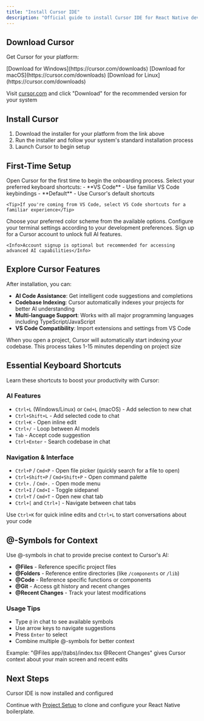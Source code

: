 ```yaml
---
title: "Install Cursor IDE"
description: "Official guide to install Cursor IDE for React Native development"
---
```


## Download Cursor

Get Cursor for your platform:

<Tabs>
  <Tab title="Windows">
    [Download for Windows](https://cursor.com/downloads)
  </Tab>
  <Tab title="macOS">
    [Download for macOS](https://cursor.com/downloads)
  </Tab>
  <Tab title="Linux">
    [Download for Linux](https://cursor.com/downloads)
  </Tab>
</Tabs>

<Info>Visit [cursor.com](https://cursor.com) and click "Download" for the recommended version for your system</Info>

## Install Cursor

1. Download the installer for your platform from the link above
2. Run the installer and follow your system's standard installation process
3. Launch Cursor to begin setup

## First-Time Setup

<Steps>
  <Step title="Launch Cursor">
    Open Cursor for the first time to begin the onboarding process.
  </Step>
  
  <Step title="Choose Keyboard Shortcuts">
    Select your preferred keyboard shortcuts:
    - **VS Code** - Use familiar VS Code keybindings
    - **Default** - Use Cursor's default shortcuts
    
    <Tip>If you're coming from VS Code, select VS Code shortcuts for a familiar experience</Tip>
  </Step>
  
  <Step title="Pick a Theme">
    Choose your preferred color scheme from the available options.
  </Step>
  
  <Step title="Set Terminal Preferences">
    Configure your terminal settings according to your development preferences.
  </Step>
  
  <Step title="Optional: Create Account">
    Sign up for a Cursor account to unlock full AI features.
    
    <Info>Account signup is optional but recommended for accessing advanced AI capabilities</Info>
  </Step>
</Steps>

## Explore Cursor Features

After installation, you can:

- **AI Code Assistance**: Get intelligent code suggestions and completions
- **Codebase Indexing**: Cursor automatically indexes your projects for better AI understanding
- **Multi-language Support**: Works with all major programming languages including TypeScript/JavaScript
- **VS Code Compatibility**: Import extensions and settings from VS Code

<Note>When you open a project, Cursor will automatically start indexing your codebase. This process takes 1-15 minutes depending on project size</Note>

## Essential Keyboard Shortcuts

Learn these shortcuts to boost your productivity with Cursor:

### AI Features
- `Ctrl+L` (Windows/Linux) or `Cmd+L` (macOS) - Add selection to new chat
- `Ctrl+Shift+L` - Add selected code to chat
- `Ctrl+K` - Open inline edit
- `Ctrl+/` - Loop between AI models
- `Tab` - Accept code suggestion
- `Ctrl+Enter` - Search codebase in chat

### Navigation & Interface
- `Ctrl+P` / `Cmd+P` - Open file picker (quickly search for a file to open)
- `Ctrl+Shift+P` / `Cmd+Shift+P` - Open command palette
- `Ctrl+.` / `Cmd+.` - Open mode menu
- `Ctrl+I` / `Cmd+I` - Toggle sidepanel
- `Ctrl+T` / `Cmd+T` - Open new chat tab
- `Ctrl+[` and `Ctrl+]` - Navigate between chat tabs

<Tip>Use `Ctrl+K` for quick inline edits and `Ctrl+L` to start conversations about your code</Tip>

## @-Symbols for Context

Use @-symbols in chat to provide precise context to Cursor's AI:

- **@Files** - Reference specific project files
- **@Folders** - Reference entire directories (like `/components` or `/lib`)
- **@Code** - Reference specific functions or components
- **@Git** - Access git history and recent changes
- **@Recent Changes** - Track your latest modifications

### Usage Tips
- Type `@` in chat to see available symbols
- Use arrow keys to navigate suggestions
- Press `Enter` to select
- Combine multiple @-symbols for better context

<Info>Example: "@Files app/(tabs)/index.tsx @Recent Changes" gives Cursor context about your main screen and recent edits</Info>

## Next Steps

<Check>Cursor IDE is now installed and configured</Check>

Continue with [Project Setup](/quickstart/project-setup) to clone and configure your React Native boilerplate.